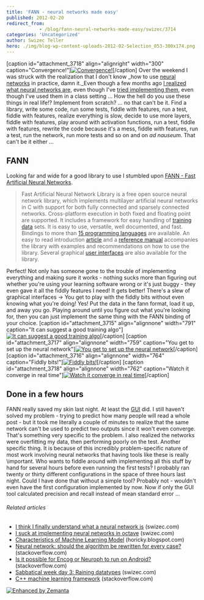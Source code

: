 ```yaml
---
title: 'FANN - neural networks made easy'
published: 2012-02-20
redirect_from: 
            - /blog/fann-neural-networks-made-easy/swizec/3714
categories: 'Uncategorized'
author: Swizec Teller
hero: ./img/blog-wp-content-uploads-2012-02-Selection_053-300x174.png
---
```

\[caption id="attachment_3718" align="alignright" width="300" caption="Convergence!"][![Convergence!](./img/blog-wp-content-uploads-2012-02-Selection_053-300x174.png "Convergence!")](./img/blog-wp-content-uploads-2012-02-Selection_053.png)\[/caption] Over the weekend I was struck with the realization that I don't know _how to use [neural networks](http://en.wikipedia.org/wiki/Neural_network "Neural network") in practice, damn it._Even though a few months ago [I realized what neural networks are](http://swizec.com/blog/i-think-i-finally-understand-what-a-neural-network-is/swizec/2891 "I think I finally understand what a neural network is"), even though I've [tried implementing them](http://swizec.com/blog/i-suck-at-implementing-neural-networks-in-octave/swizec/2929 "I suck at implementing neural networks in octave"), even though I've used them in a class setting ... How the hell do you use these things in real life!? Implement from scratch? ... no that can't be it. Find a library, write some code, run some tests, fiddle with features, run a test, fiddle with features, realize everything is slow, decide to use more layers, fiddle with features, play around with activation functions, run a test, fiddle with features, rewrite the code because it's a mess, fiddle with features, run a test, run the network, run more tests and so on and on _ad nauseum_. That can't be it either ...

## FANN

Looking far and wide for a good library to use I stumbled upon [FANN - Fast Artificial Neural Networks](http://leenissen.dk/fann/wp/).

> Fast Artificial Neural Network Library is a free open source neural network library, which implements multilayer artificial neural networks in C with support for both fully connected and sparsely connected networks. Cross-platform execution in both fixed and floating point are supported. It includes a framework for easy handling of [training data](http://en.wikipedia.org/wiki/Training_set "Training set") sets. It is easy to use, versatile, well documented, and fast. Bindings to more than [15 programming languages](http://leenissen.dk/fann/wp/language-bindings/) are available. An easy to read introduction [article](http://fann.sf.net/fann_en.pdf) and a [reference manual](http://leenissen.dk/fann/html/index.html) accompanies the library with examples and recommendations on how to use the library. Several graphical [user interfaces](http://leenissen.dk/fann/wp/graphical-interface/) are also available for the library.

Perfect! Not only has someone gone to the trouble of implementing everything and making sure it works - nothing sucks more than figuring out whether you're using your learning software wrong or it's just buggy - they even gave it all the fiddly features I need! It gets better! There's a slew of graphical interfaces -> You get to play with the fiddly bits without even knowing what you're doing! Yes! Put the data in the fann format, load it up, and away you go. Playing around until you figure out what you're looking for, then you can just implement the same thing with the FANN binding of your choice. \[caption id="attachment_3715" align="alignnone" width="791" caption="It can suggest a good training algo"][![It can suggest a good training algo](http://swizec.com/blog/wp-content/uploads/2012/02/Selection_050.png "It can suggest a good training algo")](./img/blog-wp-content-uploads-2012-02-Selection_050.png)\[/caption] \[caption id="attachment_3717" align="alignnone" width="759" caption="You get to set up the neural network"][![You get to set up the neural network](http://swizec.com/blog/wp-content/uploads/2012/02/Selection_052.png "You get to set up the neural network")](./img/blog-wp-content-uploads-2012-02-Selection_052.png)\[/caption] \[caption id="attachment_3716" align="alignnone" width="764" caption="Fiddly bits!"][![Fiddly bits!](http://swizec.com/blog/wp-content/uploads/2012/02/Selection_051.png "Fiddly bits!")](./img/blog-wp-content-uploads-2012-02-Selection_051.png)\[/caption] \[caption id="attachment_3718" align="alignnone" width="762" caption="Watch it converge in real time"][![Watch it converge in real time](http://swizec.com/blog/wp-content/uploads/2012/02/Selection_053.png "Watch it converge in real time")](http://swizec.com/blog/wp-content/uploads/2012/02/Selection_053.png)\[/caption]

## Done in a few hours

FANN really saved my skin last night. At least the [GUI](http://en.wikipedia.org/wiki/Graphical_user_interface "Graphical user interface") did. I still haven't solved my problem - trying to predict how many people will read a whole post - but it took me literally a couple of minutes to realize that the same network can't be used to predict two outputs since it won't even converge. That's something very specific to the problem. I also realized the networks were overfitting my data, then performing poorly on the test. Another specific thing. It is because of this incredibly problem-specific nature of most work involving neural networks that having tools like these is really \\important. Who wants to fiddle around with implementing all this stuff by hand for several hours before even running the first tests? I probably ran twenty or thirty different configurations in the space of three hours last night. Could I have done that without a simple tool? Probably not - wouldn't even have the first configuration implemented by now. Now if only the GUI tool calculated precision and recall instead of mean standard error ...

###### Related articles

- [I think I finally understand what a neural network is](http://swizec.com/blog/i-think-i-finally-understand-what-a-neural-network-is/swizec/2891) (swizec.com)
- [I suck at implementing neural networks in octave](http://swizec.com/blog/i-suck-at-implementing-neural-networks-in-octave/swizec/2929) (swizec.com)
- [Characteristics of Machine Learning Model](http://horicky.blogspot.com/2012/02/characteristics-of-machine-learning.html) (horicky.blogspot.com)
- [Neural network: should the algorithm be rewritten for every case?](http://stackoverflow.com/questions/8595741/neural-network-should-the-algorithm-be-rewritten-for-every-case) (stackoverflow.com)
- [Is it possible for Encog or Neuroph to run on Android?](http://stackoverflow.com/questions/8697054/is-it-possible-for-encog-or-neuroph-to-run-on-android) (stackoverflow.com)
- [Sabbatical week day 3: Raining datatypes](http://swizec.com/blog/sabbatical-week-day-3-raining-datatypes/swizec/3293) (swizec.com)
- [C++ machine learning framework](http://stackoverflow.com/questions/8682766/c-machine-learning-framework) (stackoverflow.com)

[![Enhanced by Zemanta](http://img.zemanta.com/zemified_e.png?x-id=3b9f04bc-86a6-49e2-b0f1-6044eb94681d)](http://www.zemanta.com/ "Enhanced by Zemanta")